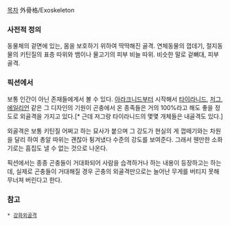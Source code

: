 [[목차]]
外骨格/Exoskeleton

=== 사전적 정의 ===
동물체의 겉면에 있는, 몸을 보호하기 위하여 딱딱해진 골격. 연체동물의 껍데기, 절지동물의 키틴질의 표층 따위와 뱀이나 물고기의 피부 비늘 따위. 비슷한 말로 겉뼈대, 피부 골격.
			
=== 픽션에서 ===
보통 인간이 아닌 존재들에게서 볼 수 있다. [[아라크니드]]부터 시작해서 [[타이라니드]], [[저그]], [[에일리언]] 같은 그 디자인의 기원이 곤충에서 온 종족들은 거의 100%라고 해도 좋을 정도로 외골격을 가지고 있다.[* 근데 저그랑 타이라니드의 몇몇 개체들은 내골격도 있다.] 

외골격은 보통 키틴질 어쩌고 하는 묘사가 붙으며 그 강도가 현실의 게 껍떼기와는 차원을 달리 하여 총알 따위는 괜찮아 튕겨냈다 수준의 강도를 보여준다. 그래서 웬만한 소화기로는 흠집도 낼 수 없는 것으로 나온다. 

픽션에서는 종종 곤충들이 거대화되어 사람을 습격하거나 하는 내용이 등장하고는 하는데, 실제로 곤충들이 거대해질 경우 곤충의 외골격만으로는 늘어난 무게를 버티지 못해 무너져 버린다고 한다.

=== 참고 ===
 * [[강화외골격]]

